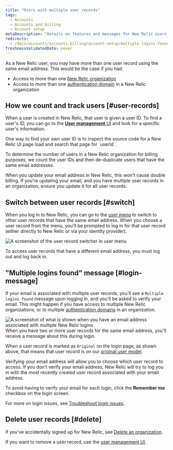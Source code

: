 ```yaml
---
title: "Users with multiple user records"
tags:
  - Accounts
  - Accounts and billing
  - Account setup
metaDescription: "Details on features and messages for New Relic users with multiple user records and logins."
redirects:
  - /docs/accounts/accounts-billing/account-setup/multiple-logins-found
freshnessValidatedDate: never
---
```




As a New Relic user, you may have more than one user record using the same email address. This would be the case if you had: 

* Access to more than one [New Relic organization](/docs/accounts/accounts-billing/account-structure/new-relic-account-structure)
* Access to more than one [authentication domain](/docs/accounts/accounts-billing/new-relic-one-user-management/authentication-domains-saml-sso-scim-more) in a New Relic organization 

## How we count and track users [#user-records]

When a user is created in New Relic, that user is given a user ID. To find a user's ID, you can go to the [<DoNotTranslate>**User management**</DoNotTranslate> UI](/docs/accounts/accounts-billing/new-relic-one-user-management/user-management-ui-and-tasks) and look for a specific user's information. 

<Callout variant="tip">
One way to find your own user ID is to inspect the source code for a New Relic UI page load and search that page for `userId`. 
</Callout>

To determine the number of users in a New Relic organization for billing purposes, we count the user IDs and then de-duplicate users that have the same email addresses. 

When you update your email address in New Relic, this won't cause double billing. If you're updating your email, and you have multiple user records in an organization, ensure you update it for all user records. 

## Switch between user records [#switch] 

When you log in to New Relic, you can go to the [user menu](/docs/accounts/accounts-billing/general-account-settings/intro-account-settings) to switch to other user records that have the same email address. When you choose a user record from the menu, you'll be prompted to log in for that user record (either directly to New Relic or via your identity provider).

<img title="User record switcher in user menu" alt="A screenshot of the user record switcher in user menu" src={accountsUserRecordSwitcher}/>

To access user records that have a different email address, you must log out and log back in.

## "Multiple logins found" message [#login-message]

If your email is associated with multiple user records, you'll see a `Multiple logins found` message upon logging in, and you'll be asked to verify your email. This might happen if you have access to multiple New Relic organizations, or to multiple [authentication domains](/docs/accounts/accounts-billing/new-relic-one-user-management/authentication-domains-saml-sso-scim-more) in an organization. 

<img title="Login UI for email addresses with multiple user records" alt="A screenshot of what is shown when you have an email address associated with multiple New Relic logins" src={accountsLoginWithMultipleAccountsFound}/>
<figcaption>When you have two or more user records for the same email address, you'll receive a message about this during login.</figcaption>

When a user record is marked as `Original` on the login page, as shown above, that means that user record is on our [original user model](/docs/accounts/original-accounts-billing/original-users-roles/overview-user-models). 

Verifying your email address will allow you to choose which user record to access. If you don't verify your email address, New Relic will try to log you in with the most recently created user record associated with your email address.

To avoid having to verify your email for each login, click the <DoNotTranslate>**Remember me**</DoNotTranslate> checkbox on the login screen.

For more on login issues, see [Troubleshoot login issues](/docs/accounts/accounts-billing/account-setup/troubleshoot-new-relics-password-email-address-login-problems).

## Delete user records [#delete]

If you've accidentally signed up for New Relic, see [Delete an organization](/docs/accounts/accounts-billing/account-setup/downgradecancel-account/#cancel-unused-org).

If you want to remove a user record, use the [user management UI](/docs/accounts/accounts-billing/new-relic-one-user-management/user-management-ui-and-tasks). 